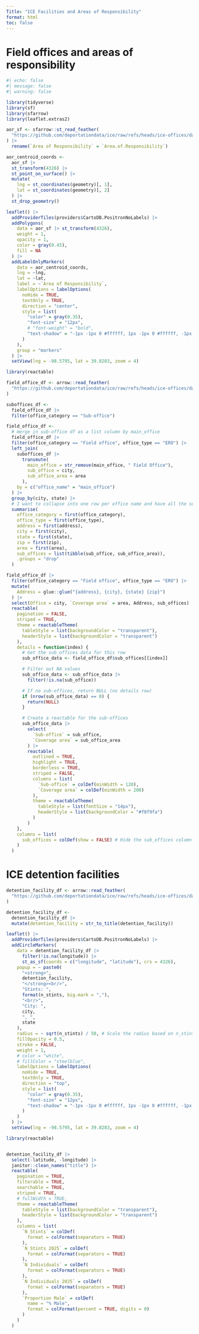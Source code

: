 ```yaml
---
Title: "ICE Facilities and Areas of Responsibility"
format: html
toc: false
---
```


# Field offices and areas of responsibility 


```r
#| echo: false
#| message: false
#| warning: false

library(tidyverse)
library(sf)
library(sfarrow)
library(leaflet.extras2)

aor_sf <- sfarrow::st_read_feather(
  "https://github.com/deportationdata/ice/raw/refs/heads/ice-offices/data/ice-aor-df.feather"
) |>
  rename(`Area of Responsibility` = `Area.of.Responsibility`)

aor_centroid_coords <-
  aor_sf |>
  st_transform(4326) |>
  st_point_on_surface() |>
  mutate(
    lng = st_coordinates(geometry)[, 1],
    lat = st_coordinates(geometry)[, 2]
  ) |>
  st_drop_geometry()

leaflet() |>
  addProviderTiles(providers$CartoDB.PositronNoLabels) |>
  addPolygons(
    data = aor_sf |> st_transform(4326),
    weight = 1,
    opacity = 1,
    color = gray(0.45),
    fill = NA
  ) |>
  addLabelOnlyMarkers(
    data = aor_centroid_coords,
    lng = ~lng,
    lat = ~lat,
    label = ~`Area of Responsibility`,
    labelOptions = labelOptions(
      noHide = TRUE,
      textOnly = TRUE,
      direction = "center",
      style = list(
        "color" = gray(0.35),
        "font-size" = "12px",
        # "font-weight" = "bold",
        "text-shadow" = "-1px -1px 0 #ffffff, 1px -1px 0 #ffffff, -1px 1px 0 #ffffff, 1px 1px 0 #ffffff"
      )
    ),
    group = "markers"
  ) |>
  setView(lng = -98.5795, lat = 39.8283, zoom = 4)
```


```r
library(reactable)

field_office_df <- arrow::read_feather(
  "https://github.com/deportationdata/ice/raw/refs/heads/ice-offices/data/ice-offices.feather"
)

suboffices_df <-
  field_office_df |>
  filter(office_category == "Sub-office")

field_office_df <-
  # merge in sub-office df as a list column by main_office
  field_office_df |>
  filter(office_category == "Field office", office_type == "ERO") |>
  left_join(
    suboffices_df |>
      transmute(
        main_office = str_remove(main_office, " Field Office"),
        sub_office = city,
        sub_office_area = area
      ),
    by = c("office_name" = "main_office")
  ) |>
  group_by(city, state) |>
  # I want to collapse into one row per office name and have all the sub-office details in a list column
  summarise(
    office_category = first(office_category),
    office_type = first(office_type),
    address = first(address),
    city = first(city),
    state = first(state),
    zip = first(zip),
    area = first(area),
    sub_offices = list(tibble(sub_office, sub_office_area)),
    .groups = "drop"
  )

field_office_df |>
  filter(office_category == "Field office", office_type == "ERO") |>
  mutate(
    Address = glue::glue("{address}, {city}, {state} {zip}")
  ) |>
  select(Office = city, `Coverage area` = area, Address, sub_offices) |>
  reactable(
    pagination = FALSE,
    striped = TRUE,
    theme = reactableTheme(
      tableStyle = list(backgroundColor = "transparent"),
      headerStyle = list(backgroundColor = "transparent")
    ),
    details = function(index) {
      # Get the sub_offices data for this row
      sub_office_data <- field_office_df$sub_offices[[index]]

      # Filter out NA values
      sub_office_data <- sub_office_data |>
        filter(!is.na(sub_office))

      # If no sub-offices, return NULL (no details row)
      if (nrow(sub_office_data) == 0) {
        return(NULL)
      }

      # Create a reactable for the sub-offices
      sub_office_data |>
        select(
          `Sub-office` = sub_office,
          `Coverage area` = sub_office_area
        ) |>
        reactable(
          outlined = TRUE,
          highlight = TRUE,
          borderless = TRUE,
          striped = FALSE,
          columns = list(
            `Sub-office` = colDef(minWidth = 120),
            `Coverage area` = colDef(minWidth = 200)
          ),
          theme = reactableTheme(
            tableStyle = list(fontSize = "14px"),
            headerStyle = list(backgroundColor = "#f8f9fa")
          )
        )
    },
    columns = list(
      sub_offices = colDef(show = FALSE) # Hide the sub_offices column
    )
  )
```

# ICE detention facilities

```r
detention_facility_df <- arrow::read_feather(
  "https://github.com/deportationdata/ice/raw/refs/heads/ice-offices/data/ice-detention-facilities.feather"
)

detention_facility_df <-
  detention_facility_df |>
  mutate(detention_facility = str_to_title(detention_facility))

leaflet() |>
  addProviderTiles(providers$CartoDB.PositronNoLabels) |>
  addCircleMarkers(
    data = detention_facility_df |>
      filter(!is.na(longitude)) |>
      st_as_sf(coords = c("longitude", "latitude"), crs = 4326),
    popup = ~ paste0(
      "<strong>",
      detention_facility,
      "</strong><br/>",
      "Stints: ",
      format(n_stints, big.mark = ","),
      "<br/>",
      "City: ",
      city,
      ", ",
      state
    ),
    radius = ~ sqrt(n_stints) / 50, # Scale the radius based on n_stints
    fillOpacity = 0.5,
    stroke = FALSE,
    weight = 1,
    # color = "white",
    # fillColor = "steelblue",
    labelOptions = labelOptions(
      noHide = TRUE,
      textOnly = TRUE,
      direction = "top",
      style = list(
        "color" = gray(0.35),
        "font-size" = "12px",
        "text-shadow" = "-1px -1px 0 #ffffff, 1px -1px 0 #ffffff, -1px 1px 0 #ffffff, 1px 1px 0 #ffffff"
      )
    )
  ) |>
  setView(lng = -98.5795, lat = 39.8283, zoom = 4)
```

::: {.column-page}

```r
library(reactable)


detention_facility_df |>
  select(-latitude, -longitude) |>
  janitor::clean_names("title") |>
  reactable(
    pagination = TRUE,
    filterable = TRUE,
    searchable = TRUE,
    striped = TRUE,
    # fullWidth = TRUE,
    theme = reactableTheme(
      tableStyle = list(backgroundColor = "transparent"),
      headerStyle = list(backgroundColor = "transparent")
    ),
    columns = list(
      `N Stints` = colDef(
        format = colFormat(separators = TRUE)
      ),
      `N Stints 2025` = colDef(
        format = colFormat(separators = TRUE)
      ),
      `N Individuals` = colDef(
        format = colFormat(separators = TRUE)
      ),
      `N Individuals 2025` = colDef(
        format = colFormat(separators = TRUE)
      ),
      `Proportion Male` = colDef(
        name = "% Male",
        format = colFormat(percent = TRUE, digits = 0)
      )
    )
  )
```

:::